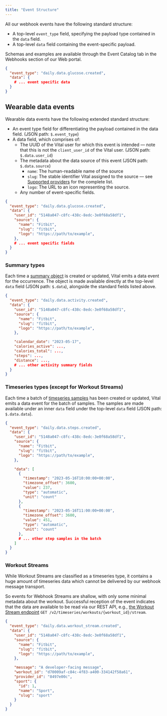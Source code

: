 ```yaml
---
title: "Event Structure"
---
```


All our webhook events have the following standard structure:

* A top-level `event_type` field, specifying the payload type contained in the `data` field.
* A top-level `data` field containing the event-specific payload.

Schemas and examples are available through the Event Catalog tab in the Webhooks section of our Web portal.

```json Webhook Event
{
  "event_type": "daily.data.glucose.created",
  "data": {
    # ... event specific data
  }
}
```

## Wearable data events

Wearable data events have the following extended standard structure:

* An event type field for differentiating the payload contained in the data field. (JSON path: `$.event_type`)
* A data field, which comprises of:
   * The UUID of the Vital user for which this event is intended — note that this is not the `client_user_id` of the Vital user. (JSON path: `$.data.user_id`)
   * The metadata about the data source of this event (JSON path: `$.data.source`)
      * `name`: The human-readable name of the source
      * `slug`: The stable identifier Vital assigned to the source — see [Supported providers](/wearables/providers/introduction) for the complete list.
      * `logo`: The URL to an icon representing the source.
   * Any number of event-specific fields.


```json Wearable data events
{
  "event_type": "daily.data.glucose.created",
  "data": {
    "user_id": "5148a047-c8fc-438c-8edc-3e0f68a58df1",
    "source": {
      "name": "Fitbit",
      "slug": "fitbit",
      "logo": "https://path/to/example",
    },
    # ... event specific fields
  }
}
```

### Summary types

Each time a [summary object](/wearables/providers/resources) is created or updated, Vital emits a data event for the occurrence.
The object is made available directly at the top-level `data` field (JSON path: `$.data`), alongside the standard fields listed above.

```json An example Activity event
{
  "event_type": "daily.data.activity.created",
  "data": {
    "user_id": "5148a047-c8fc-438c-8edc-3e0f68a58df1",
    "source": {
      "name": "Fitbit",
      "slug": "fitbit",
      "logo": "https://path/to/example",
    },

    "calendar_date": "2023-05-17",
    "calories_active": ...,
    "calories_total": ...,
    "steps": ...,
    "distance": ...,
    # ... other activity summary fields
  }
}
```

### Timeseries types (except for Workout Streams)

Each time a batch of [timeseries samples](/wearables/providers/resources) has been created or updated, Vital emits a data event for the batch of samples.
The samples are made available under an inner `data` field under the top-level `data` field (JSON path: `$.data.data`).

```json An example Steps event
{
  "event_type": "daily.data.steps.created",
  "data": {
    "user_id": "5148a047-c8fc-438c-8edc-3e0f68a58df1",
    "source": {
      "name": "Fitbit",
      "slug": "fitbit",
      "logo": "https://path/to/example",
    },

    "data": [
      {
        "timestamp": "2023-05-16T10:00:00+00:00",
        "timezone_offset": 3600,
        "value": 237,
        "type": "automatic",
        "unit": "count"
      },
      {
        "timestamp": "2023-05-16T11:00:00+00:00",
        "timezone_offset": 3600,
        "value": 451,
        "type": "automatic",
        "unit": "count"
      },
      # ... other step samples in the batch
    ]
  }
}
```

### Workout Streams

While Workout Streams are classified as a timeseries type, it contains a huge amount of timeseries data
which cannot be delivered by our webhook message transport.

So events for Webhook Streams are shallow, with only some minimal metadata about the workout. Successful
reception of the event indicates that the data are available to be read via our REST API,
e.g., [the Workout Stream endpoint](/api-reference/workouts/get-stream) `GET /v2/timeseries/workouts/{workout_id}/stream`.

```json Workout Stream Created
{
  "event_type": "daily.data.workout_stream.created",
  "data": {
    "user_id": "5148a047-c8fc-438c-8edc-3e0f68a58df1",
    "source": {
      "name": "Fitbit",
      "slug": "fitbit",
      "logo": "https://path/to/example",
    },

    "message": "A developer-facing message",
    "workout_id": "d70009af-c84c-4f83-a400-334142f58a61",
    "provider_id": "8497e00c",
    "sport": {
      "id": 1,
      "name": "Sport",
      "slug": "sport"
    }
  }
}
```